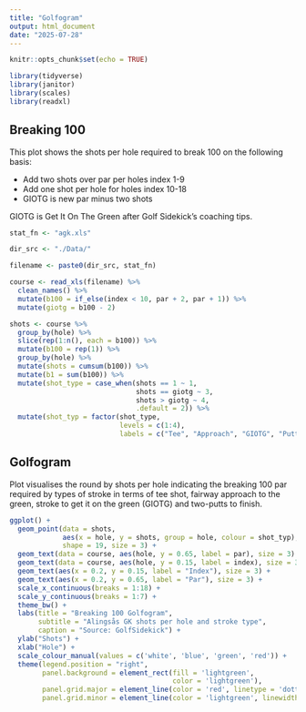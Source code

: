 ```yaml
---
title: "Golfogram"
output: html_document
date: "2025-07-28"
---
```


```r

knitr::opts_chunk$set(echo = TRUE)

library(tidyverse)
library(janitor)
library(scales)
library(readxl)

```

## Breaking 100

This plot shows the shots per hole required to break 100 on the following basis:

*  Add two shots over par per holes index 1-9
*  Add one shot per hole for holes index 10-18
*  GIOTG is new par minus two shots

GIOTG is Get It On The Green after Golf Sidekick's coaching tips.


```r

stat_fn <- "agk.xls"

dir_src <- "./Data/"

filename <- paste0(dir_src, stat_fn)

course <- read_xls(filename) %>% 
  clean_names() %>%
  mutate(b100 = if_else(index < 10, par + 2, par + 1)) %>%
  mutate(giotg = b100 - 2) 

shots <- course %>% 
  group_by(hole) %>% 
  slice(rep(1:n(), each = b100)) %>% 
  mutate(b100 = rep(1)) %>%
  group_by(hole) %>%
  mutate(shots = cumsum(b100)) %>%
  mutate(b1 = sum(b100)) %>%
  mutate(shot_type = case_when(shots == 1 ~ 1,
                               shots == giotg ~ 3,
                               shots > giotg ~ 4,
                               .default = 2)) %>%
  mutate(shot_typ = factor(shot_type,
                           levels = c(1:4),
                           labels = c("Tee", "Approach", "GIOTG", "Putt")))


```

## Golfogram

Plot visualises the round by shots per hole indicating the breaking 100 par required by types of stroke in terms of tee shot, fairway approach to the green, stroke to get it on the green (GIOTG) and two-putts to finish.

```r

ggplot() +
  geom_point(data = shots, 
             aes(x = hole, y = shots, group = hole, colour = shot_typ),
             shape = 19, size = 3) +
  geom_text(data = course, aes(hole, y = 0.65, label = par), size = 3) +
  geom_text(data = course, aes(hole, y = 0.15, label = index), size = 3) +
  geom_text(aes(x = 0.2, y = 0.15, label = "Index"), size = 3) +
  geom_text(aes(x = 0.2, y = 0.65, label = "Par"), size = 3) +
  scale_x_continuous(breaks = 1:18) +
  scale_y_continuous(breaks = 1:7) +
  theme_bw() +
  labs(title = "Breaking 100 Golfogram", 
       subtitle = "Alingsås GK shots per hole and stroke type", 
       caption = "Source: GolfSidekick") +
  ylab("Shots") +
  xlab("Hole") + 
  scale_colour_manual(values = c('white', 'blue', 'green', 'red')) +
  theme(legend.position = "right",
        panel.background = element_rect(fill = 'lightgreen', 
                                        color = 'lightgreen'),
        panel.grid.major = element_line(color = 'red', linetype = 'dotted'),
        panel.grid.minor = element_line(color = 'lightgreen', linewidth = 2))

```

